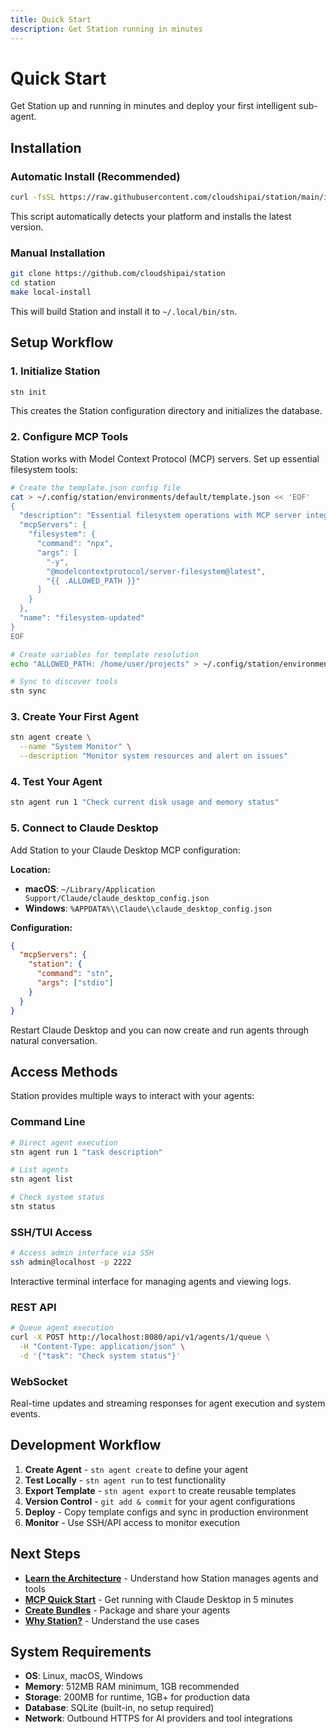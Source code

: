 ```yaml
---
title: Quick Start
description: Get Station running in minutes
---
```


# Quick Start

Get Station up and running in minutes and deploy your first intelligent sub-agent.

## Installation

### Automatic Install (Recommended)

```bash
curl -fsSL https://raw.githubusercontent.com/cloudshipai/station/main/install.sh | bash
```

This script automatically detects your platform and installs the latest version.

### Manual Installation

```bash
git clone https://github.com/cloudshipai/station
cd station
make local-install
```

This will build Station and install it to `~/.local/bin/stn`.

## Setup Workflow

### 1. Initialize Station

```bash
stn init
```

This creates the Station configuration directory and initializes the database.

### 2. Configure MCP Tools

Station works with Model Context Protocol (MCP) servers. Set up essential filesystem tools:

```bash
# Create the template.json config file
cat > ~/.config/station/environments/default/template.json << 'EOF'
{
  "description": "Essential filesystem operations with MCP server integration",
  "mcpServers": {
    "filesystem": {
      "command": "npx",
      "args": [
        "-y", 
        "@modelcontextprotocol/server-filesystem@latest",
        "{{ .ALLOWED_PATH }}"
      ]
    }
  },
  "name": "filesystem-updated"
}
EOF

# Create variables for template resolution
echo "ALLOWED_PATH: /home/user/projects" > ~/.config/station/environments/default/variables.yml

# Sync to discover tools
stn sync
```

### 3. Create Your First Agent

```bash
stn agent create \
  --name "System Monitor" \
  --description "Monitor system resources and alert on issues"
```

### 4. Test Your Agent

```bash
stn agent run 1 "Check current disk usage and memory status"
```

### 5. Connect to Claude Desktop

Add Station to your Claude Desktop MCP configuration:

**Location:**
- **macOS**: `~/Library/Application Support/Claude/claude_desktop_config.json`
- **Windows**: `%APPDATA%\\Claude\\claude_desktop_config.json`

**Configuration:**
```json
{
  "mcpServers": {
    "station": {
      "command": "stn",
      "args": ["stdio"]
    }
  }
}
```

Restart Claude Desktop and you can now create and run agents through natural conversation.

## Access Methods

Station provides multiple ways to interact with your agents:

### Command Line

```bash
# Direct agent execution
stn agent run 1 "task description"

# List agents
stn agent list

# Check system status
stn status
```

### SSH/TUI Access

```bash
# Access admin interface via SSH
ssh admin@localhost -p 2222
```

Interactive terminal interface for managing agents and viewing logs.

### REST API

```bash
# Queue agent execution
curl -X POST http://localhost:8080/api/v1/agents/1/queue \
  -H "Content-Type: application/json" \
  -d '{"task": "Check system status"}'
```

### WebSocket

Real-time updates and streaming responses for agent execution and system events.

## Development Workflow

1. **Create Agent** - `stn agent create` to define your agent
2. **Test Locally** - `stn agent run` to test functionality
3. **Export Template** - `stn agent export` to create reusable templates
4. **Version Control** - `git add & commit` for your agent configurations
5. **Deploy** - Copy template configs and sync in production environment
6. **Monitor** - Use SSH/API access to monitor execution

## Next Steps

- **[Learn the Architecture](/station/en/architecture)** - Understand how Station manages agents and tools
- **[MCP Quick Start](/station/en/mcp-quickstart)** - Get running with Claude Desktop in 5 minutes
- **[Create Bundles](/station/en/creating-bundles)** - Package and share your agents
- **[Why Station?](/station/en/why-station)** - Understand the use cases

## System Requirements

- **OS**: Linux, macOS, Windows
- **Memory**: 512MB RAM minimum, 1GB recommended  
- **Storage**: 200MB for runtime, 1GB+ for production data
- **Database**: SQLite (built-in, no setup required)
- **Network**: Outbound HTTPS for AI providers and tool integrations